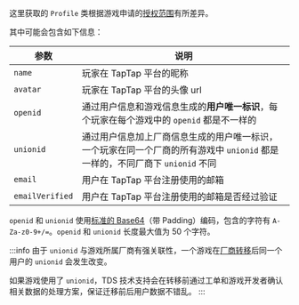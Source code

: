 这里获取的 `Profile` 类根据游戏申请的[授权范围](/sdk/taptap-login/guide/start/#不同的授权范围)有所差异。

其中可能会包含如下信息：

| 参数      | 说明                                                                                                                         |
| --------- | ---------------------------------------------------------------------------------------------------------------------------- |
| `name`    | 玩家在 TapTap 平台的昵称                                                                                                     |
| `avatar`  | 玩家在 TapTap 平台的头像 url                                                                                                 |
| `openid`  | 通过用户信息和游戏信息生成的**用户唯一标识**，每个玩家在每个游戏中的 `openid` 都是不一样的                                   |
| `unionid` | 通过用户信息加上厂商信息生成的用户唯一标识，一个玩家在同一个厂商的所有游戏中 `unionid` 都是一样的，不同厂商下 `unionid` 不同 |
| `email`   | 用户在 TapTap 平台注册使用的邮箱 |
| `emailVerified`   | 用户在 TapTap 平台注册使用的邮箱是否经过验证 |

`openid` 和 `unionid` 使用[标准的 Base64](https://datatracker.ietf.org/doc/html/rfc4648#section-4)（带 Padding）编码，包含的字符有 `A-Za-z0-9+/=`。`openid` 和 `unionid` 长度最大值为 50 个字符。

:::info
由于 `unionid` 与游戏所属厂商有强关联性，一个游戏在[厂商转移](/store/store-creategame/#4-游戏主体可以进行转移吗)后同一个用户的 `unionid` 会发生改变。

如果游戏使用了 `unionid`，TDS 技术支持会在转移前通过工单和游戏开发者确认相关数据的处理方案，保证迁移前后用户数据不错乱。
:::

